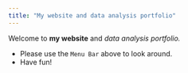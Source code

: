 ```yaml
---
title: "My website and data analysis portfolio"
---
```


Welcome to **my website** and *data analysis portfolio.*

-   Please use the `Menu Bar` above to look around.
-   Have fun!

